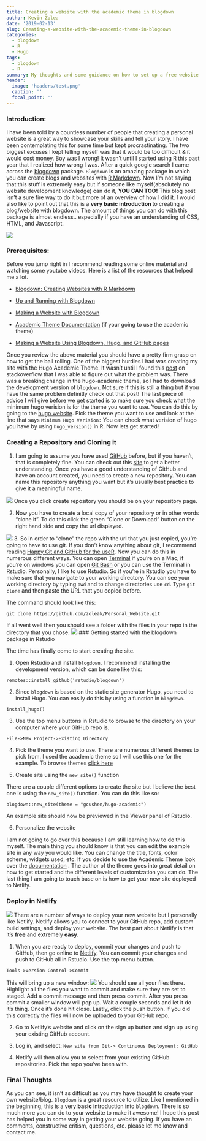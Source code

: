 ```yaml
---
title: Creating a website with the academic theme in blogdown
author: Kevin Zolea
date: '2019-02-13'
slug: Creating-a-website-with-the-academic-theme-in-blogdown
categories:
  - blogdown
  - R
  - Hugo
tags:
  - blogdown
  - R
summary: My thoughts and some guidance on how to set up a free website with blogdown, GitHub, and Netlify
header:
  image: 'headers/test.png'
  caption: ''
  focal_point: ''
---
```




### Introduction:
I have been told by a countless number of people that creating a personal website is a great way to showcase your skills and tell your story. I have been contemplating this for some time but kept procrastinating. The two biggest excuses I kept telling myself was that it would be too difficult & it would cost money. Boy was I wrong! It wasn't until I started using R this past year that I realized how wrong I was. After a quick google search I came across the [blogdown](https://cran.r-project.org/web/packages/blogdown/blogdown.pdf){target="_blank"} package. `Blogdown` is an amazing package in which you can create blogs and websites with [R Markdown](https://rmarkdown.rstudio.com/){target="_blank"}. Now I'm not saying that this stuff is extremely easy but if someone like myself(absolutely no website development knowledge) can do it, **YOU CAN TOO!** This blog post isn't a sure fire way to do it but more of an overview of how I did it. I would also like to point out that this is a **very basic introduction ** to creating a blog/website with blogdown. The amount of things you can do with this package is almost endless.. especially if you have an understanding of CSS, HTML, and Javascript.

![](https://media.giphy.com/media/Rl9Yqavfj2Ula/giphy.gif)


### Prerequisites:
Before you jump right in I recommend reading some online material and watching some youtube videos. Here is a list of the resources that helped me a lot.

* [blogdown: Creating Websites with R Markdown](https://bookdown.org/yihui/blogdown/){target="_blank"}

* [Up and Running with Blogdown](https://alison.rbind.io/post/up-and-running-with-blogdown/){target="_blank"}

* [Making a Website with Blogdown](https://www.youtube.com/watch?v=syWAKaj-4ck&t=649s){target="_blank"}

* [Academic Theme Documentation](https://sourcethemes.com/academic/docs/) (if your going to use the academic theme)

* [Making a Website Using Blogdown, Hugo, and GitHub pages](https://amber.rbind.io/blog/2016/12/19/creatingsite/){target="_blank"}

Once you review the above material you should have a pretty firm grasp on how to get the ball rolling. One of the biggest hurdles I had was creating my site with the Hugo Academic Theme. It wasn't until I found this [post](https://stackoverflow.com/questions/54300535/unable-to-create-new-site-using-hugo-academic-theme) on stackoverflow that I was able to figure out what the problem was. There was a breaking change in the hugo-academic theme, so I had to download the development version of `blogdown`. Not sure if this is still a thing but if you have the same problem definitly check out that post! The last piece of advice I will give before we get started is to make sure you check what the minimum hugo verision is for the theme you want to use. You can do this by going to the [hugo website](https://themes.gohugo.io/){target="_blank"}.
Pick the theme you want to use and look at the line that says ```Minimum Hugo Verision:``` You can check what verision of hugo you have by using ```hugo_version()``` in R. Now lets get started!

### Creating a Repository and Cloning it

1. I am going to assume you have used [GitHub](https://github.com/){target="_blank"} before, but if you haven't, that is completely fine. You can check out this [site](https://guides.github.com/){target="_blank"} to get a better understanding. Once you have a good understanding of GitHub and have an account created, you need to create a new repository. You can name this repository anything you want but it's usually best practice to give it a meaningful name.

![](screenshot1.png)
Once you click create repository you should be on your repository page.

2. Now you have to create a local copy of your repository or in other words "clone it". To do this click the green "Clone or Download" button on the right hand side and copy the url displayed.

![](screenshot2.png)
3. So in order to "clone" the repo with the url that you just copied, you're going to have to use git. If you don't know anything about git, I recommend reading [Happy Git and GitHub for the useR ](https://happygitwithr.com/){target="_blank"}. Now you can do this in numerous different ways. You can open [Terminal](https://macpaw.com/how-to/use-terminal-on-mac) if you're on a Mac, if you're on windows you can open [Git Bash](https://gitforwindows.org/){target="_blank"} or you can use the Terminal in Rstudio. Personally, I like to use Rstudio. So if you're in Rstudio you have to make sure that you navigate to your working directory. You can see your working directory by typing `pwd` and to change directories use `cd`. Type `git clone` and then paste the URL that you copied before.

The command should look like this:

`git clone https://github.com/zoleak/Personal_Website.git` 

If all went well then you should see a folder with the files in your repo in the directory that you chose.
![](folder_stuff.png)
### Getting started with the blogdown package in Rstudio

The time has finally come to start creating the site.

1. Open Rstudio and install `blogdown`. I recommend installing the development version, which can be done like this:

`remotes::install_github('rstudio/blogdown')`

2. Since `blogdown` is based on the static site generator Hugo, you need to install Hugo. You can easily do this by using a function in `blogdown`.

`install_hugo()`

3. Use the top menu buttons in Rstudio to browse to the directory on your computer where your GitHub repo is. 

`File->New Project->Existing Directory`

4. Pick the theme you want to use. There are numerous different themes to pick from. I used the academic theme so I will use this one for the example. To browse themes [click here](https://themes.gohugo.io/){target="_blank"}

5. Create site using the `new_site()` function

There are a couple different options to create the site but I believe the best one is using the `new_site()` function. You can do this like so:

`blogdown::new_site(theme = "gcushen/hugo-academic")`

An example site should now be previewed in the Viewer panel of Rstudio.

6. Personalize the website

I am not going to go over this because I am still learning how to do this myself. The main thing you should know is that you can edit the example site in any way you would like. You can change the title, fonts, color scheme, widgets used, etc. If you decide to use the Academic Theme look over the [documentation](https://sourcethemes.com/academic/docs/){target="_blank"} . The author of the theme goes into great detail on how to get started and the different levels of customization you can do. The last thing I am going to touch base on is how to get your new site deployed to Netlify.


### Deploy in Netlify
![](netlify.png)
There are a number of ways to deploy your new website but I personally like Netlify. Netlify allows you to connect to your GitHub repo, add custom build settings, and deploy your website. The best part about Netlify is that it's **free** and extremely **easy**.

1. When you are ready to deploy, commit your changes and push to GitHub, then go online to [Netlify](https://www.netlify.com/){target="_blank"}. You can commit your changes and push to GitHub all in Rstudio. Use the top menu button.

`Tools->Version Control->Commit`

This will bring up a new window:
![](version_control.png)
You should see all your files there. Highlight all the files you want to commit and make sure they are set to staged. Add a commit message and then press commit. After you press commit a smaller window will pop up. Wait a couple seconds and let it do it's thing. Once it's done hit close. Lastly, click the push button. If you did this correctly the files will now be uploaded to your GitHub repo.

2. Go to Netlify's website and click on the sign up button and sign up using your existing GitHub account.

3. Log in, and select: `New site from Git-> Continuous Deployment: GitHub`

4. Netlify will then allow you to select from your existing GitHub repositories. Pick the repo you've been with.


### Final Thoughts

As you can see, it isn't as difficult as you may have thought to create your own website/blog. `Blogdown` is a great resource to utilize. Like I mentioned in the beginning, this is a very **basic** introduction into `blogdown`. There is so much more you can do to your website to make it awesome! I hope this post has helped you in some way in getting your website going. If you have an comments, constructive critism, questions, etc. please let me know and contact me.












